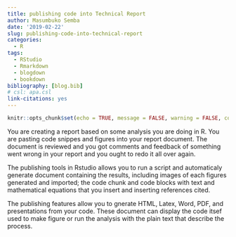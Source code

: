 ```yaml
---
title: publishing code into Technical Report
author: Masumbuko Semba
date: '2019-02-22'
slug: publishing-code-into-technical-report
categories:
  - R
tags:
  - RStudio
  - Rmarkdown
  - blogdown
  - bookdown
bibliography: [blog.bib]
# csl: apa.csl
link-citations: yes
---
```



```r
knitr::opts_chunk$set(echo = TRUE, message = FALSE, warning = FALSE, comment = "")
```

You are creating a report based on some analysis you are doing in R. You are pasting code snippes and figures into your report document. The document is reviewed and you got comments and feedback of something went wrong in your report and you ought to redo it all over again. 

The publishing tools in Rstudio allows you to run a script and automaticaly generate document containing the results, including images of each figures generated and imported; the code chunk and code blocks with text and mathematical equations that you insert and inserting references cited. 

The publishing features allow you to gnerate HTML, Latex, Word, PDF, and presentations from your code. These document can display the code itsef used to make figure or run the analysis with the plain text that describe the process. 

